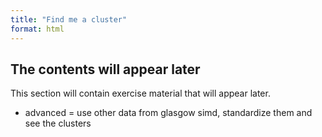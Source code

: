 ```yaml
---
title: "Find me a cluster"
format: html
---
```


<!-- - clustering with `scikit-learn`
    - K-Means
    - Ward
    - Spatial Ward -->

::: {.callout-note appearance="simple"}

## The contents will appear later

This section will contain exercise material that will appear later.

:::


- advanced = use other data from glasgow simd, standardize them and see the clusters